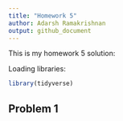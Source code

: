 ```yaml
---
title: "Homework 5"
author: Adarsh Ramakrishnan
output: github_document
---
```


This is my homework 5 solution:


Loading libraries:

```r
library(tidyverse)
```


## Problem 1
